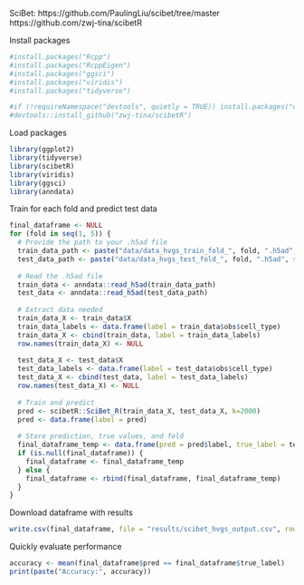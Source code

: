 
SciBet: https://github.com/PaulingLiu/scibet/tree/master 
https://github.com/zwj-tina/scibetR 

Install packages
```r
#install.packages("Rcpp")
#install.packages("RcppEigen")
#install.packages("ggsci")
#install.packages("viridis")
#install.packages("tidyverse")
```

```r
#if (!requireNamespace("devtools", quietly = TRUE)) install.packages("devtools")
#devtools::install_github("zwj-tina/scibetR")
```

Load packages
```r
library(ggplot2)
library(tidyverse)
library(scibetR)
library(viridis)
library(ggsci)
library(anndata)
```

Train for each fold and predict test data
```r
final_dataframe <- NULL
for (fold in seq(1, 5)) {
  # Provide the path to your .h5ad file
  train_data_path <- paste("data/data_hvgs_train_fold_", fold, ".h5ad", sep = "")
  test_data_path <- paste("data/data_hvgs_test_fold_", fold, ".h5ad", sep = "")
  
  # Read the .h5ad file
  train_data <- anndata::read_h5ad(train_data_path)
  test_data <- anndata::read_h5ad(test_data_path)
  
  # Extract data needed
  train_data_X <- train_data$X
  train_data_labels <- data.frame(label = train_data$obs$cell_type)
  train_data_X <- cbind(train_data, label = train_data_labels)
  row.names(train_data_X) <- NULL
  
  test_data_X <- test_data$X
  test_data_labels <- data.frame(label = test_data$obs$cell_type)
  test_data_X <- cbind(test_data, label = test_data_labels)
  row.names(test_data_X) <- NULL
  
  # Train and predict
  pred <- scibetR::SciBet_R(train_data_X, test_data_X, k=2000)
  pred <- data.frame(label = pred)
  
  # Store prediction, true values, and fold
  final_dataframe_temp <- data.frame(pred = pred$label, true_label = test_data_labels$label, fold = fold)
  if (is.null(final_dataframe)) {
    final_dataframe <- final_dataframe_temp
  } else {
    final_dataframe <- rbind(final_dataframe, final_dataframe_temp)
  }
}

```

Download dataframe with results
```r
write.csv(final_dataframe, file = "results/scibet_hvgs_output.csv", row.names = TRUE)
```

Quickly evaluate performance
```r
accuracy <- mean(final_dataframe$pred == final_dataframe$true_label)
print(paste("Accuracy:", accuracy))
```

